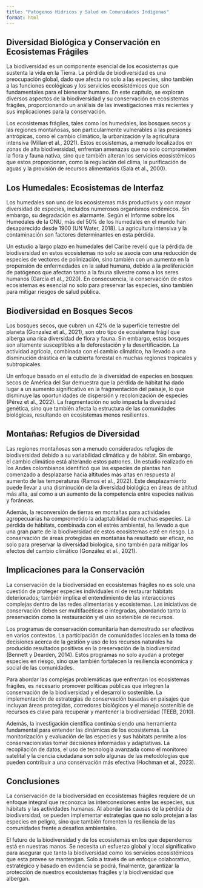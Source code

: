 ```yaml
---
title: "Patógenos Hídricos y Salud en Comunidades Indígenas"
format: html
---
```


## Diversidad Biológica y Conservación en Ecosistemas Frágiles

La biodiversidad es un componente esencial de los ecosistemas que sustenta la vida en la Tierra. La pérdida de biodiversidad es una preocupación global, dado que afecta no solo a las especies, sino también a las funciones ecológicas y los servicios ecosistémicos que son fundamentales para el bienestar humano. En este capítulo, se exploran diversos aspectos de la biodiversidad y su conservación en ecosistemas frágiles, proporcionando un análisis de las investigaciones más recientes y sus implicaciones para la conservación.

Los ecosistemas frágiles, tales como los humedales, los bosques secos y las regiones montañosas, son particularmente vulnerables a las presiones antrópicas, como el cambio climático, la urbanización y la agricultura intensiva (Millan et al., 2021). Estos ecosistemas, a menudo localizados en zonas de alta biodiversidad, enfrentan amenazas que no solo comprometen la flora y fauna nativa, sino que también alteran los servicios ecosistémicos que estos proporcionan, como la regulación del clima, la purificación de aguas y la provisión de recursos alimentarios (Sala et al., 2000).

## Los Humedales: Ecosistemas de Interfaz

Los humedales son uno de los ecosistemas más productivos y con mayor diversidad de especies, incluidos numerosos organismos endémicos. Sin embargo, su degradación es alarmante. Según el Informe sobre los Humedales de la ONU, más del 50% de los humedales en el mundo han desaparecido desde 1900 (UN Water, 2018). La agricultura intensiva y la contaminación son factores determinantes en esta pérdida.

Un estudio a largo plazo en humedales del Caribe reveló que la pérdida de biodiversidad en estos ecosistemas no solo se asocia con una reducción de especies de vectores de polinización, sino también con un aumento en la propensión de enfermedades en la salud humana, debido a la proliferación de patógenos que afectan tanto a la fauna silvestre como a los seres humanos (García et al., 2020). En consecuencia, la conservación de estos ecosistemas es esencial no solo para preservar las especies, sino también para mitigar riesgos de salud pública.

## Biodiversidad en Bosques Secos

Los bosques secos, que cubren un 42% de la superficie terrestre del planeta (Gonzalez et al., 2021), son otro tipo de ecosistema frágil que alberga una rica diversidad de flora y fauna. Sin embargo, estos bosques son altamente susceptibles a la deforestación y la desertificación. La actividad agrícola, combinada con el cambio climático, ha llevado a una disminución drástica en la cubierta forestal en muchas regiones tropicales y subtropicales.

Un enfoque basado en el estudio de la diversidad de especies en bosques secos de América del Sur demuestra que la pérdida de hábitat ha dado lugar a un aumento significativo en la fragmentación del paisaje, lo que disminuye las oportunidades de dispersión y recolonización de especies (Pérez et al., 2022). La fragmentación no solo impacta la diversidad genética, sino que también afecta la estructura de las comunidades biológicas, resultando en ecosistemas menos resilientes.

## Montañas: Refugios de Diversidad

Las regiones montañosas son a menudo considerados refugios de biodiversidad debido a su variabilidad climática y de hábitat. Sin embargo, el cambio climático está alterando estos patrones. Un estudio realizado en los Andes colombianos identificó que las especies de plantas han comenzado a desplazarse hacia altitudes más altas en respuesta al aumento de las temperaturas (Ramos et al., 2022). Este desplazamiento puede llevar a una disminución de la diversidad biológica en áreas de altitud más alta, así como a un aumento de la competencia entre especies nativas y foráneas.

Además, la reconversión de tierras en montañas para actividades agropecuarias ha comprometido la adaptabilidad de muchas especies. La pérdida de hábitats, combinada con el estrés ambiental, ha llevado a que una gran parte de la biodiversidad de estos ecosistemas esté en riesgo. La conservación de áreas protegidas en montañas ha resultado ser eficaz, no solo para preservar la diversidad biológica, sino también para mitigar los efectos del cambio climático (González et al., 2021).

## Implicaciones para la Conservación

La conservación de la biodiversidad en ecosistemas frágiles no es solo una cuestión de proteger especies individuales ni de restaurar hábitats deteriorados; también implica el entendimiento de las interacciones complejas dentro de las redes alimentarias y ecosistemas. Las iniciativas de conservación deben ser multifacéticas e integradas, abordando tanto la preservación como la restauración y el uso sostenible de recursos.

Los programas de conservación comunitaria han demostrado ser efectivos en varios contextos. La participación de comunidades locales en la toma de decisiones acerca de la gestión y uso de los recursos naturales ha producido resultados positivos en la preservación de la biodiversidad (Bennett y Dearden, 2014). Estos programas no solo ayudan a proteger especies en riesgo, sino que también fortalecen la resiliencia económica y social de las comunidades.

Para abordar las complejas problemáticas que enfrentan los ecosistemas frágiles, es necesario promover políticas públicas que integren la conservación de la biodiversidad y el desarrollo sostenible. La implementación de estrategias de conservación basadas en paisajes que incluyan áreas protegidas, corredores biológicos y el manejo sostenible de recursos es clave para recuperar y mantener la biodiversidad (TEEB, 2010). 

Además, la investigación científica continúa siendo una herramienta fundamental para entender las dinámicas de los ecosistemas. La monitorización y evaluación de las especies y sus hábitats permite a los conservacionistas tomar decisiones informadas y adaptativas. La recopilación de datos, el uso de tecnología avanzada como el monitoreo satelital y la ciencia ciudadana son solo algunas de las metodologías que pueden contribuir a una conservación más efectiva (Hochman et al., 2023).

## Conclusiones

La conservación de la biodiversidad en ecosistemas frágiles requiere de un enfoque integral que reconozca las interconexiones entre las especies, sus hábitats y las actividades humanas. Al abordar las causas de la pérdida de biodiversidad, se pueden implementar estrategias que no solo protejan a las especies en peligro, sino que también fomenten la resiliencia de las comunidades frente a desafíos ambientales.

El futuro de la biodiversidad y de los ecosistemas en los que dependemos está en nuestras manos. Se necesita un esfuerzo global y local significativo para asegurar que tanto la biodiversidad como los servicios ecosistémicos que esta provee se mantengan. Solo a través de un enfoque colaborativo, estratégico y basado en evidencia se podrá, finalmente, garantizar la protección de nuestros ecosistemas frágiles y la biodiversidad que albergan.
